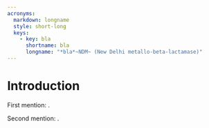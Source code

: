 ```yaml
---
acronyms:
  markdown: longname
  style: short-long
  keys:
    - key: bla
      shortname: bla
      longname: "*bla*~NDM~ (New Delhi metallo-beta-lactamase)"
---
```


# Introduction {#intro}

First mention: \acr{bla}.

Second mention: \acr{bla}.
